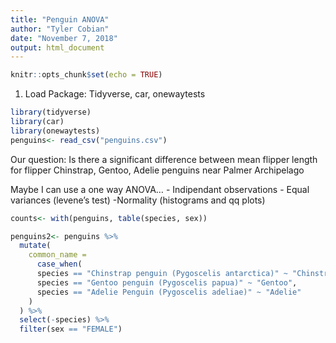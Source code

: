 ```yaml
---
title: "Penguin ANOVA"
author: "Tyler Cobian"
date: "November 7, 2018"
output: html_document
---
```


```r
knitr::opts_chunk$set(echo = TRUE)
```

1. Load Package: Tidyverse, car, onewaytests
```r
library(tidyverse)
library(car)
library(onewaytests)
penguins<- read_csv("penguins.csv")

```

Our question: Is there a significant difference between mean flipper length for flipper Chinstrap, Gentoo, Adelie penguins near Palmer Archipelago

Maybe I can use a one way ANOVA...
- Indipendant observations
- Equal variances (levene's test)
-Normality (histograms and qq plots)

```r
counts<- with(penguins, table(species, sex))

penguins2<- penguins %>% 
  mutate(
    common_name = 
      case_when(
      species == "Chinstrap penguin (Pygoscelis antarctica)" ~ "Chinstrap",
      species == "Gentoo penguin (Pygoscelis papua)" ~ "Gentoo",
      species == "Adelie Penguin (Pygoscelis adeliae)" ~ "Adelie"
    )
  ) %>% 
  select(-species) %>% 
  filter(sex == "FEMALE")
```





